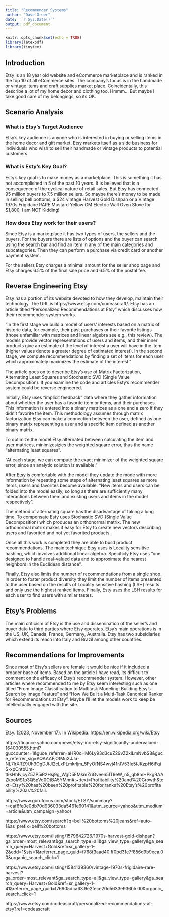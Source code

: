 ---
title: "Recommender Systems"
author: "Dave Greer"
date: '`r Sys.Date()`'
output: pdf_document
---

```{r setup, include=FALSE}
knitr::opts_chunk$set(echo = TRUE)
library(latexpdf)
library(tinytex)
```

## Introduction
Etsy is an 18 year old website and eCommerce marketplace and is ranked in the top 10 of all eCommerce sites. The company's  focus is in the handmade or vintage items and craft supplies market place. Coincidentally, this describe a lot of my home decor and clothing too.  Hmmm...  But maybe I take good care of my belongings, so its OK.  


## Scenario Analysis

### What is Etsy's Target Audience
Etsy's key audience is anyone who is interested in buying or selling items in the
home decor and gift market. Etsy markets itself as a side business for individuals who 
wish to sell their handmade or vintage products to potential customers.

### What is Esty's Key Goal?
Esty's key goal is to make money as a marketplace.  This is something it has not accomplished in 5 of the past 10 years. It is believed that is a consequence of the cyclical nature of retail sales. But Etsy has connected 95 million buyers to 7.5 million sellers.
So maybe there's money to be made in selling bell bottoms, a  $24 vintage
Harvest Gold Dishpan or a Vintage 1970s Frigidaire RARE Mustard Yellow GM Electric Wall Oven Stove for $1,800. I am NOT Kidding!

### How does Etsy work for their users?
Since Etsy is a marketplace it has two types of users, the sellers and the buyers.
For the buyers there are lists of options and the buyer can search using the search
bar and find an item in any of the main categories and subcategories.  Then they 
can perform a purchase via credit card or another payment system.

For the sellers Etsy charges a minimal amount for the seller shop page and Etsy
charges 6.5% of the final sale price and 6.5% of the postal fee.


## Reverse Engineering Etsy
Etsy has a portion of its website devoted to how they develop, maintain their technology.
The URL is https://www.etsy.com/codeascraft/.  Etsy has an article 
titled "Personalized Recommendations at Etsy" which discusses how their recommender system works.

"In the first stage we build a model of users’ interests based on a matrix of historic data, for example, their past purchases or their favorite listings (those unfamiliar with matrices and linear algebra see e.g., this  review).  The models provide vector representations of users and items, and their inner products give an estimate of the level of interest a user will have in the item (higher values denote a greater degree of estimated interest).  In the second stage, we compute recommendations by finding a set of items for each user which approximately maximizes the estimate of the interest."

The article goes on to describe Etsy's use of Matrix Factorization, Alternating Least Squares and Stochastic SVD (Single Value Decomposition). If you examine the code
and articles Esty's recommender system could be reverse engineered.

Initially, Etsy uses "implicit feedback" data where they gather information about whether the user has a favorite item or items, and their purchases. This information is entered into a binary matrices as a one and a zero if they didn't favorite the item. This methodology assumes  through matrix factorization Etsy can make a connection between the user, defined as one binary matrix representing a user and a specific item defined as another binary matrix. 

To optimize the model Etsy alternated between calculating the item and user matrices,
minimizesizies the weighted square error, thus the name "alternating least squares".

"At each stage, we can compute the exact minimizer of the weighted square error, since an analytic solution is available." 

After Etsy is comfortable with the model they update the mode with more information by repeating some steps of alternating least squares as more items, users and favorites become available. "New items and users can be folded into the model easily, so long as there are sufficiently many interactions between them and existing users and items in the model respectively".

The method of alternating square has the disadvantage of taking a long time. To compensate
Esty uses Stochastic SVD (Single Value Decomposition) which produces an orthonormal matrix.
The new orthonormal matrix makes it easy for Etsy to create new vectors describing users and favorited and not yet favorited products.
     

Once all this work is completed they are able to build product recommendations. 
The main technique Etsy uses is Locality sensitive hashing, which involves additional 
linear algebra. Specificly Etsy uses "one designed to handle real-valued data and to approximate the nearest neighbors in the Euclidean distance".

Finally, Etsy also limits the number of recommendations from a single shop. In order to foster product diversity they limit the number of items presented to the user based on the results of Locality sensitive hashing (LSH) results and only use the highest ranked items.
Finally, Esty uses the LSH results for each user to find users with similar tastes.

## Etsy's Problems 

The main criticism of Etsy is the use and dissemination of the seller's and buyer 
data to third parties where Etsy operates.  Etsy's main operations is in the US,
UK, Canada, France, Germany, Australia. Etsy has two subsidiaries which extend its
reach into Italy and Brazil among other countries. 

## Recommendations for Improvements
Since most of Etsy's sellers are female it would be nice if it included a broader
base of items. Based on the article I have read, its difficult to comment on the efficacy
of Etsy's recommender system. However, other articles where recommended to me by Etsy
seem interesting such as one titled "From Image Classification to Multitask Modeling: Building Etsy’s Search by Image Feature" and "How We Built a Multi-Task Canonical Ranker for Recommendations at Etsy".  Maybe I'll let the models work to keep be intellectually
engaged with the site.


## Sources
Etsy. (2023, November 17). In Wikipedia. https://en.wikipedia.org/wiki/Etsy

https://finance.yahoo.com/news/etsy-inc-etsy-significantly-undervalued-164030555.html?guccounter=1&guce_referrer=aHR0cHM6Ly93d3cuZ29vZ2xlLmNvbS8&guce_referrer_sig=AQAAAFjOtMuXJJa-NL7lrXRZ9Uh3OgDJfJl2cLxPLmkrljm_5FyOfNS4wvj41rJV53Ie5fJKzpH6iFqiS-xpCntbUm-t9kHhIvjcyZ5ZP5iR2Hsj9g_WgD5EMkmZriGveen5IT9eW_n5_qb8mHPkgRAAZkooMS1p3Q5pVd0OtBA5YMnn#:~:text=Profitability%20and%20Growth&text=Etsy%20has%20been%20profitable%20for,ranks%20Etsy's%20profitability%20as%20fair.

https://www.gurufocus.com/stock/ETSY/summary?r=caf6fe0e0db70d936033da5461e60141&utm_source=yahoo&utm_medium=article&utm_campaign=yahoo)

https://www.etsy.com/search?q=bell%20bottoms%20jeans&ref=auto-1&as_prefix=bell%20bottoms

https://www.etsy.com/listing/1579642726/1970s-harvest-gold-dishpan?ga_order=most_relevant&ga_search_type=all&ga_view_type=gallery&ga_search_query=Harvest+Gold&ref=sr_gallery-1-2&edd=1&sts=1&referrer_page_guid=f768f3aad40.ff0bd31e7f856d9b9eca.00&organic_search_click=1

https://www.etsy.com/listing/1584139360/vintage-1970s-frigidaire-rare-harvest?ga_order=most_relevant&ga_search_type=all&ga_view_type=gallery&ga_search_query=Harvest+Gold&ref=sr_gallery-1-41&referrer_page_guid=f76905dca63.9e2fece20d5633e936b5.00&organic_search_click=1

https://www.etsy.com/codeascraft/personalized-recommendations-at-etsy?ref=codeascraft


